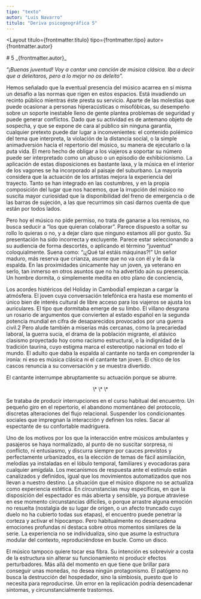 ```yaml
---
tipo: "texto"
autor: "Luis Navarro"
titulo: "Deriva psicogeográfica 5"
---
```



<Layout
  titulo={frontmatter.titulo}
  tipo={frontmatter.tipo}
  autor={frontmatter.autor}
>

<Prose>
# 5
_{frontmatter.autor}_

_“¡Buenas juventud! Voy a cantar una canción de música clásica. Iba a decir que a deleitaros, pero a lo mejor no os deleito”._

Hemos señalado que la eventual presencia del músico acarrea en sí misma un desafío a las normas que rigen en estos espacios. Está invadiendo un recinto público mientras éste presta su servicio. Aparte de las molestias que puede ocasionar a personas hiperacústicas o misofóbicas, su desempeño sobre un soporte inestable lleno de gente plantea problemas de seguridad y puede generar conflictos. Dado que su actividad es de antemano objeto de sospecha, y que se expone de cara al público sin ninguna garantía, cualquier pretexto puede dar lugar a inconvenientes: el contenido polémico del tema que interpreta, la violación de la distancia social, o la simple animadversión hacia el repertorio del músico, su manera de ejecutarlo o la puta vida. El mero hecho de obligar a los viajeros a soportar su número puede ser interpretado como un abuso o un episodio de exhibicionismo. La aplicación de estas disposiciones es bastante laxa, y la música en el interior de los vagones se ha incorporado al paisaje del suburbano. La mayoría considera que la actuación de los artistas mejora la experiencia del trayecto. Tanto se han integrado en las costumbres, y en la propia composición del lugar que nos hacemos, que la irrupción del músico no suscita mayor curiosidad que la disponibilidad del freno de emergencia o de las barras de sujeción, a las que recurrimos sin casi darnos cuenta de que están por todos lados.

Pero hoy el músico no pide permiso, no trata de ganarse a los remisos, no busca seducir a “los que quieran colaborar”. Parece dispuesto a soltar su rollo lo quieras o no, y a dejar claro que ninguno estamos allí por gusto. Su presentación ha sido incorrecta y excluyente. Parece estar seleccionando a su audiencia de forma descortés, o aplicando el término “juventud” coloquialmente. Suena como: “¡¿Qué tal estáis máquinas?!” Un señor maduro, más reserva que crianza, asume que no va con él y le da la espalda. En las proximidades únicamente hay un joven, ya veterano en serlo, tan inmerso en otros asuntos que no ha advertido aún su presencia. Un hombre dormita, o simplemente medita en otro plano de conciencia,

Los acordes histéricos del Holiday in Cambodia1 empiezan a cargar la atmósfera. El joven cuya conversación telefónica era hasta ese momento el único bien de interés cultural de libre acceso para los viajeros se ajusta los auriculares. El tipo que dormitaba emerge de su limbo. El villano desgrana un rosario de argumentos que convierten al estado español en la segunda potencia mundial en cifra de desaparecidos provocados por una guerra civil.2 Pero alude también a miserias más cercanas, como la precariedad laboral, la guerra sucia, el drama de la población migrante, el atávico clasismo proyectado hoy como racismo estructural, o la indignidad de la tradición taurina, cuyo estigma marca el estereotipo nacional en todo el mundo. El adulto que daba la espalda al cantante no tarda en comprender la ironía: ni eso es música clásica ni el cantante tan joven. El chico de los cascos renuncia a su conversación y se muestra divertido.

El cantante interrumpe abruptamente su actuación porque se aburre.

<p align="center">\* \* \*</p>

Se trataba de producir interrupciones en el curso habitual del encuentro. Un pequeño giro en el repertorio, el abandono momentáneo del protocolo, discretas alteraciones del flujo relacional. Suspender los condicionantes sociales que impregnan la interacción y definen los roles. Sacar al espectante de su confortable madriguera.

Uno de los motivos por los que la interacción entre músicos ambulantes y pasajeros se haya normalizado, al punto de no suscitar sorpresa, ni conflicto, ni entusiasmo, y discurra siempre por cauces previstos y perfectamente urbanizados, es la elección de temas de fácil asimilación, melodías ya instaladas en el lóbulo temporal, familiares y evocadoras para cualquier amígdala. Los mecanismos de respuesta ante el estímulo están canalizados y definidos, igual que los movimientos automatizados que nos llevan a nuestro destino. La situación que el músico dispone no se actualiza como experiencia estética. En circunstancias muy específicas, en que la disposición del espectador es más abierta y sensible, ya porque atraviese en ese momento circunstancias difíciles, o porque arrastre alguna emoción no resuelta (nostalgia de su lugar de origen, o un afecto truncado cuyo duelo no ha cubierto todas sus etapas), el encuentro puede penetrar la corteza y activar el hipocampo. Pero habitualmente no desencadena emociones profundas ni destaca sobre otros momentos similares de la serie. La experiencia no se individualiza, sino que asume la estructura modular del contexto, reproduciéndose en bucle. Como un disco.

El músico tampoco quiere tocar esa fibra. Su intención es sobrevivir a costa de la estructura sin alterar su funcionamiento ni producir efectos perturbadores. Más allá del momento en que tiene que brillar para conseguir unas monedas, no desea ningún protagonismo. El patógeno no busca la destrucción del hospedador, sino la simbiosis, puesto que lo necesita para reproducirse. Un error en la replicación podría desencadenar síntomas, y circunstancialmente trastornos.

</Prose>
</Layout>
